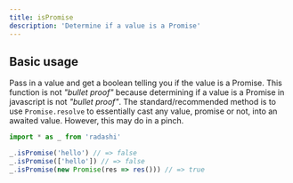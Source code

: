 ```yaml
---
title: isPromise
description: 'Determine if a value is a Promise'
---
```


## Basic usage

Pass in a value and get a boolean telling you if the value is a Promise. This function is not _"bullet proof"_ because determining if a value is a Promise in javascript is not _"bullet proof"_. The standard/recommended method is to use `Promise.resolve` to essentially cast any value, promise or not, into an awaited value. However, this may do in a pinch.

```ts
import * as _ from 'radashi'

_.isPromise('hello') // => false
_.isPromise(['hello']) // => false
_.isPromise(new Promise(res => res())) // => true
```
